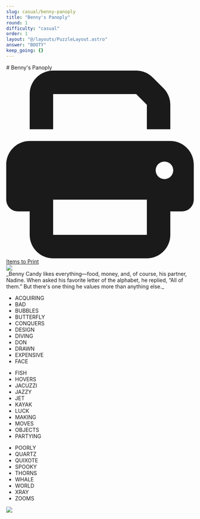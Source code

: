 ```yaml
---
slug: casual/benny-panoply
title: "Benny's Panoply"
round: 1
difficulty: "casual"
order: 1
layout: "@/layouts/PuzzleLayout.astro"
answer: "BOOTY"
keep_going: {}
---
```



<div class="flex flex-col sm:flex-row gap-2 justify-between items-center">
<div class="flex flex-col">
# Benny&#39;s Panoply
<a href="/Appendix A Printable.pdf" class="w-fit flex gap-2 no-prose h-min no-underline bg-gray-500 text-white px-4 py-2 rounded-[0.3rem]">
  <svg className="w-4"  xmlns="http://www.w3.org/2000/svg" viewBox="0 0 512 512"><path fill="currentColor" d="M128 0C92.7 0 64 28.7 64 64l0 96 64 0 0-96 226.7 0L384 93.3l0 66.7 64 0 0-66.7c0-17-6.7-33.3-18.7-45.3L400 18.7C388 6.7 371.7 0 354.7 0L128 0zM384 352l0 32 0 64-256 0 0-64 0-16 0-16 256 0zm64 32l32 0c17.7 0 32-14.3 32-32l0-96c0-35.3-28.7-64-64-64L64 192c-35.3 0-64 28.7-64 64l0 96c0 17.7 14.3 32 32 32l32 0 0 64c0 35.3 28.7 64 64 64l256 0c35.3 0 64-28.7 64-64l0-64zM432 248a24 24 0 1 1 0 48 24 24 0 1 1 0-48z"/></svg>
  <span>Items to Print</span>
</a>
</div>
<img class="w-[20rem] border-2 border-gray-300" src={art.src} />
</div>

<div style={{fontFamily: "DM Mono, sans-serif"}}>
_Benny Candy likes everything—food, money, and, of course, his partner, Nadine. When asked his favorite letter of the alphabet, he replied, “All of them.” But there's one thing he values more than anything else._
</div>

<Puzzle />

<div class="flex flex-col sm:flex-row gap-10 items-center justify-center">
  <div
    class="flex list-disc gap-2 marker:text-black"
    style={{ fontFamily: "Roboto Mono, monospace" }}
  >
    <ul>
      <li>ACQUIRING</li>
      <li>BAD</li>
      <li>BUBBLES</li>
      <li>BUTTERFLY</li>
      <li>CONQUERS</li>
      <li>DESIGN</li>
      <li>DIVING</li>
      <li>DON</li>
      <li>DRAWN</li>
      <li>EXPENSIVE</li>
      <li>FACE</li>
    </ul>
    <ul>
      <li>FISH</li>
      <li>HOVERS</li>
      <li>JACUZZI</li>
      <li>JAZZY</li>
      <li>JET</li>
      <li>KAYAK</li>
      <li>LUCK</li>
      <li>MAKING</li>
      <li>MOVES</li>
      <li>OBJECTS</li>
      <li>PARTYING</li>
    </ul>
    <ul>
      <li>POORLY</li>
      <li>QUARTZ</li>
      <li>QUIXOTE</li>
      <li>SPOOKY</li>
      <li>THORNS</li>
      <li>WHALE</li>
      <li>WORLD</li>
      <li>XRAY</li>
      <li>ZOOMS</li>
    </ul>
  </div>
 <img className="max-w-96 max-h-96" src={GridPicture.src} />
</div>
